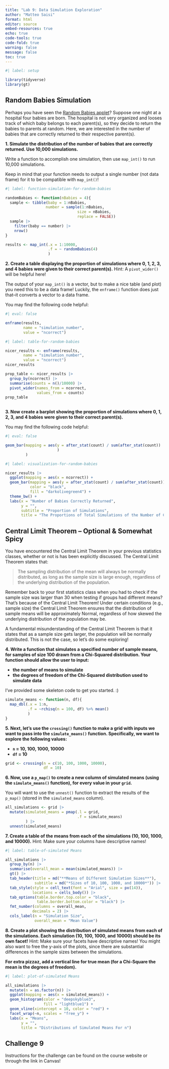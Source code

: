 ```yaml
---
title: "Lab 9: Data Simulation Exploration"
author: "Matteo Saisi"
format: html
editor: source
embed-resources: true
echo: true
code-tools: true
code-fold: true
warning: false
message: false
toc: true
---
```


```r
#| label: setup

library(tidyverse)
library(gt)

```

## Random Babies Simulation

Perhaps you have seen the [Random Babies applet](https://www.rossmanchance.com/applets/2021/randombabies/RandomBabies.html)? 
Suppose one night at a hospital four babies are born. The hospital is not very
organized and looses track of which baby belongs to each parent(s), so they 
decide to return the babies to parents at random. Here, we are interested in the
number of babies that are correctly returned to their respective parent(s).

**1. Simulate the distribution of the number of babies that are correctly returned. Use 10,000 simulations.**

::: callout-tip
Write a function to accomplish one simulation, then use `map_int()` to run
10,000 simulations. 

Keep in mind that your function needs to output a single number (not data frame) 
for it to be compatible with `map_int()`!
:::

```r
#| label: function-simulation-for-random-babies

randomBabies <- function(nBabies = 4){
  sample <- tibble(baby = 1:nBabies,
                  number = sample(1:nBabies,
                                size = nBabies,
                                replace = FALSE))
  sample |>
    filter(baby == number) |>
    nrow()
}

results <- map_int(.x = 1:10000,
                   .f = ~ randomBabies(4)
                   )
```

**2. Create a table displaying the proportion of simulations where 0, 1, 2, 3, and 4 babies were given to their correct parent(s).** Hint: A `pivot_wider()` will be helpful here!

::: callout-tip
The output of your `map_int()` is a vector, but to make a nice table (and plot) 
you need this to be a data frame! Luckily, the `enframe()` function does just 
that--it converts a vector to a data frame. 

You may find the following code helpful:

```r
#| eval: false

enframe(results, 
        name = "simulation_number", 
        value = "ncorrect")

```
:::

```r
#| label: table-for-random-babies

nicer_results <- enframe(results, 
        name = "simulation_number", 
        value = "ncorrect")
nicer_results

prop_table <- nicer_results |>
  group_by(ncorrect) |>
  summarise(counts = n()/10000) |>
  pivot_wider(names_from = ncorrect,
              values_from = counts)
prop_table
  

```

**3. Now create a barplot showing the proportion of simulations where 0, 1, 2, 3, and 4 babies were given to their correct parent(s).** 

::: callout-tip
You may find the following code helpful:

```r
#| eval: false

geom_bar(mapping = aes(y = after_stat(count) / sum(after_stat(count))
                       )
         )
```
:::

```r
#| label: visualization-for-random-babies

nicer_results |>
  ggplot(mapping = aes(x = ncorrect)) +
  geom_bar(mapping = aes(y = after_stat(count) / sum(after_stat(count))), 
           color = "black", 
           fill = "darkolivegreen4") +
  theme_bw() +
  labs(x = "Number of Babies Correctly Returned",
       y = "",
       subtitle = "Proportion of Simulations",
       title = "The Proportions of Total Simulations of the Number of Correctly Returned Babies")

```

## Central Limit Theorem -- Optional & Somewhat Spicy

You have encountered the Central Limit Theorem in your previous statistics 
classes, whether or not is has been explicitly discussed. The Central Limit 
Theorem states that: 

> The sampling distribution of the mean will always be normally distributed, as
> long as the sample size is large enough, regardless of the underlying 
> distribution of the population. 

Remember back to your first statistics class when you had to check if the 
sample size was larger than 30 when testing if groups had different means? 
That's because of the Central Limit Theorem! Under certain conditions 
(e.g., sample size) the Central Limit Theorem ensures that the distribution 
of sample means will be approximately Normal, regardless of how skewed the 
underlying distribution of the population may be. 

A fundamental misunderstanding of the Central Limit Theorem is that it states 
that as a sample size gets larger, the population will be normally distributed. 
This is not the case, so let's do some exploring!  

**4. Write a function that simulates a specified number of sample means, for samples of size 100 drawn from a Chi-Squared distribution. Your function should allow the user to input:**

- **the number of means to simulate**
- **the degrees of freedom of the Chi-Squared distribution used to simulate data** 

I've provided some skeleton code to get you started. :) 

```r
simulate_means <- function(n, df){
  map_dbl(.x = 1:n, 
          .f = ~rchisq(n = 100, df) %>% mean()
          )
}
```

**5. Next, let's use the `crossing()` function to make a grid with inputs we want to pass into the `simulate_means()` function. Specifically, we want to explore the following values:**

-  **`n` = 10, 100, 1000, 10000**
-  **`df` = 10**

```r
grid <- crossing(n = c(10, 100, 1000, 10000), 
                 df = 10)
```

**6. Now, use a `p_map()` to create a new column of simulated means (using the `simulate_means()` function), for every value in your `grid`.**

::: {.callout-tip}
You will want to use the `unnest()` function to extract the results of the
`p_map()` (stored in the `simulated_means` column). 
:::

```r
all_simulations <- grid |> 
  mutate(simulated_means = pmap(.l = grid, 
                                .f = simulate_means)
         ) |>
  unnest(simulated_means)


```

**7. Create a table of the means from each of the simulations (10, 100, 1000, and 10000).** 
Hint: Make sure your columns have descriptive names!

```r
#| label: table-of-simulated Means

all_simulations |>
  group_by(n) |>
  summarise(overall_mean = mean(simulated_means)) |>
  gt() |>
  tab_header(title = md("**Means of Different Simulation Sizes**"), 
             subtitle = md("*Sizes of 10, 100, 1000, and 10000*")) |>
  tab_style(style = cell_text(font = "Arial", size = px(14)),
            locations = cells_body()) |>
  tab_options(table.border.top.color = "black",
              table.border.bottom.color = "black") |>
  fmt_number(columns = overall_mean,
            decimals = 2) |>
  cols_label(n = "Simulation Size",
             overall_mean = "Mean Value")


```

**8. Create a plot showing the distribution of simulated means from each of the simulations. Each simulation (10, 100, 1000, and 10000) should be its own facet!**
Hint: Make sure your facets have descriptive names! You might also want to free
the y-axis of the plots, since there are substantial differences in the sample
sizes between the simulations. 

**For extra pizzaz, add a vertical line for true mean (for a Chi-Square the mean is the degrees of freedom).**

```r
#| label: plot-of-simulated Means

all_simulations |>
  mutate(n = as.factor(n)) |>
  ggplot(mapping = aes(x = simulated_means)) +
  geom_histogram(color = "deepskyblue3",
                 fill = "lightblue1") +
  geom_vline(xintercept = 10, color = "red") +
  facet_wrap(~n, scales = "free_y") +
  labs(x = "Means",
       y = "",
       title = "Distributions of Simulated Means For n")

```

## Challenge 9

Instructions for the challenge can be found on the course website or through 
the link in Canvas! 

